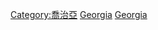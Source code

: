 {{Catnav|頁面分類|地理|国家|按國家分類|各國軍事}}
{{Catnav|頁面分類|地理|国家|亚洲国家|喬治亞}}
{{Catnav|頁面分類|各種主題的頁面分類|按國家分類|各國軍事}}
{{Catnav|頁面分類|人类社会|社会科学|军事学|各國軍事}}
{{Catnav|頁面分類|人类社会|文化|军事学|各國軍事}}

[[Category:喬治亞|Category:喬治亞]]
[[Category:亚洲各国军事|Georgia]]
[[Category:欧洲各国军事|Georgia]]